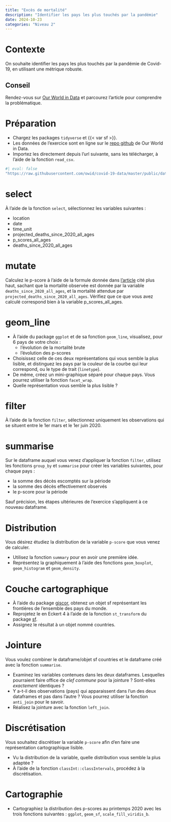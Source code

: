 ```yaml
---
title: "Excès de mortalité"
description: "Identifier les pays les plus touchés par la pandémie"
date: 2024-10-23
categories: "Niveau 2"
---
```


# Contexte

On souhaite identifier les pays les plus touchés par la pandémie de Covid-19, en utilisant une métrique robuste.

:::{.callout-tip}
# Conseil
Rendez-vous sur [Our World in Data](https://ourworldindata.org/excess-mortality-covid#) et parcourez l'article pour comprendre la problématique.
:::

# Préparation

- Chargez les packages `tidyverse` et {{< var sf >}}.
- Les données de l'exercice sont en ligne sur le [repo github](https://github.com/owid/covid-19-data) de Our World in Data.
- Importez les directement depuis l'url suivante, sans les télécharger, à l'aide de la fonction `read_csv`. 

```r
#| eval: false
"https://raw.githubusercontent.com/owid/covid-19-data/master/public/data/excess_mortality/excess_mortality.csv"
```

# select

À l'aide de la fonction `select`, sélectionnez les variables suivantes :

- location
- date
- time_unit
- projected_deaths_since_2020_all_ages
- p_scores_all_ages
- deaths_since_2020_all_ages

# mutate

Calculez le p-score à l'aide de la formule donnée dans [l'article](https://ourworldindata.org/excess-mortality-covid#) cité plus haut, sachant que la mortalité observée est donnée par la variable `deaths_since_2020_all_ages`, et la mortalité attendue par `projected_deaths_since_2020_all_ages`. Vérifiez que ce que vous avez calculé correspond bien à la variable p_scores_all_ages.

# geom_line

- À l'aide du package `ggplot` et de sa fonction `geom_line`, visualisez, pour 6 pays de votre choix : 
   + l'évolution de la mortalité brute
   + l'évolution des p-scores
- Choisissez celle de ces deux représentations qui vous semble la plus lisible, et distinguez les pays par la couleur de la courbe qui leur correspond, ou le type de trait (`linetype`).
- De même, créez un mini-graphique séparé pour chaque pays. Vous pourrez utiliser la fonction `facet_wrap`.
- Quelle représentation vous semble la plus lisible ?

# filter

À l'aide de la fonction `filter`, sélectionnez uniquement les observations qui se situent entre le 1er mars et le 1er juin 2020.

# summarise

Sur le dataframe auquel vous venez d'appliquer la fonction `filter`, utilisez les fonctions `group_by` et `summarise` pour créer les variables suivantes, pour chaque pays :

- la somme des décès escomptés sur la période
- la somme des décès effectivement observés
- le p-score pour la période

Sauf précision, les étapes ultérieures de l'exercice s'appliquent à ce nouveau dataframe.

# Distribution

Vous désirez étudiez la distribution de la variable `p-score` que vous venez de calculer. 

- Utilisez la fonction `summary` pour en avoir une première idée.
- Représentez la graphiquement à l'aide des fonctions `geom_boxplot`, `geom_histogram` et `geom_density`.

# Couche cartographique

- À l'aide du package [giscor](https://ropengov.github.io/giscoR/), obtenez un objet sf représentant les frontières de l'ensemble des pays du monde.
- Reprojetez le en Eckert 4 à l'aide de la fonction `st_transform` du package [sf](https://r-spatial.github.io/sf/).
- Assignez le résultat à un objet nommé countries.

# Jointure

Vous voulez combiner le dataframe/objet sf countries et le dataframe créé avec la fonction `summarise`.

- Examinez les variables contenues dans les deux dataframes. Lesquelles pourraient faire office de *clef commune* pour la jointure ? Sont-elles *exactement* identiques ?
- Y a-t-il des observations (pays) qui apparaissent dans l'un des deux dataframes et pas dans l'autre ? Vous pourrez utiliser la fonction `anti_join` pour le savoir.
- Réalisez la jointure avec la fonction `left_join`.

# Discrétisation

Vous souhaitez discrétiser la variable `p-score` afin d'en faire une représentation cartographique lisible. 

- Vu la distribution de la variable, quelle distribution vous semble la plus adaptée ?
- À l'aide de la fonction `classInt::classIntervals`, procédez à la 
discrétisation.

# Cartographie

- Cartographiez la distribution des p-scores au printemps 2020 avec les trois fonctions suivantes : `ggplot`, `geom_sf`, `scale_fill_viridis_b`.